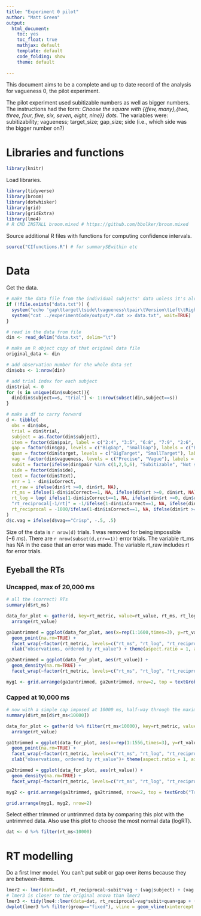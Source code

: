 ```yaml
---
title: "Experiment 0 pilot"
author: "Matt Green"
output:
  html_document:
    toc: yes
    toc_float: true
    mathjax: default
    template: default
    code_folding: show
    theme: default
  
---  
```


This document aims to be a complete and up to date record of the analysis for vagueness 0, the pilot experiment.

The pilot experiment used subitizable numbers as well as bigger numbers.
The instructions had the form: _Choose the square with {{few, many},{two, three, four, five, six, seven, eight, nine}} dots._
The variables were: subitizability; vagueness; target_size; gap_size; side (i.e., which side was the bigger number on?)

# Libraries and functions

```r
library(knitr)
```

Load libraries.

```r
library(tidyverse)
library(broom)
library(dotwhisker)
library(grid)
library(gridExtra)
library(lme4)
# R CMD INSTALL broom.mixed # https://github.com/bbolker/broom.mixed
```

Source additional R files with functions for computing confidence intervals.

```r
source("CIfunctions.R") # for summarySEwithin etc
```

# Data

Get the data. 

```r

# make the data file from the individual subjects' data unless it's already there in the directory
if (!file.exists("data.txt")) {
  system("echo 'gap\ttarget\tside\tvagueness\tpair\tVersion\tLeft\tRight\tText\tCondition\tcorrectAnswer\tsubject\tactualAnswer\tisCorrect\trt' > data.txt")
  system("cat ../experimentCode/output/*.dat >> data.txt", wait=TRUE)
}

# read in the data from file
din <- read_delim("data.txt", delim="\t")

# make an R object copy of that original data file
original_data <- din

# add observation number for the whole data set
din$obs <- 1:nrow(din)

# add trial index for each subject
din$trial <- 0
for (s in unique(din$subject)){
  din[din$subject==s, "trial"] <- 1:nrow(subset(din,subject==s))
}
```

```{r"make a tibble with factors explicit"}
# make a df to carry forward
d <- tibble(
  obs = din$obs, 
  trial = din$trial, 
  subject = as.factor(din$subject), 
  item = factor(din$pair, label = c("2:4", "3:5", "6:8", "7:9", "2:6", "7:3", "8:4", "5:9")),
  gap = factor(din$gap, levels = c("BigGap", "SmallGap"), labels = c("Big Gap", "Small Gap")), 
  quan = factor(din$target, levels = c("BigTarget", "SmallTarget"), labels = c("Big Target", "Small Target")), 
  vag = factor(din$vagueness, levels = c("Precise", "Vague"), labels = c("Crisp", "Vague")), 
  subit = factor(ifelse(din$pair %in% c(1,2,5,6), "Subitizable", "Not subitizable")),
  side = factor(din$side), 
  text = factor(din$Text),
  err = 1 - din$isCorrect, 
  rt_raw = ifelse(din$rt >=0, din$rt, NA),
  rt_ms = ifelse(1-din$isCorrect==1, NA, ifelse(din$rt >=0, din$rt, NA)), # restricting rt to positive values (rt>=0) converted a score of -6 ms to NA
  rt_log = log( ifelse(1-din$isCorrect==1, NA, ifelse(din$rt >=0, din$rt, NA)) ),
  "rt_reciprocal[-1/rt]" = -1/ifelse(1-din$isCorrect==1, NA, ifelse(din$rt >=0, din$rt, NA)), # We multiplied reciprocal scores [1/RT] by -1 [-1/RT] to maintain the direction of effects compatible for the three variants, effectively converting speed [number of responses per ms] into 'rate of slowing' - A linear mixed model analysis of masked repetition priming, Kliegl, Masson & Richter, VISUAL COGNITION,2010,18(5),655--681 (p.~662)
  rt_reciprocal = -1000/ifelse(1-din$isCorrect==1, NA, ifelse(din$rt >=0, din$rt, NA))
)
d$c.vag = ifelse(d$vag=="Crisp", -.5, .5)
```

Size of the data is `r nrow(d)` trials. 1 was removed for being impossible ($-6~ms$). There are `r nrow(subset(d,err==1))` error trials. The variable rt_ms has NA in the case that an error was made. The variable rt_raw includes rt for error trials.

## Eyeball the RTs

### Uncapped, max of 20,000 ms

```r
# all the (correct) RTs
summary(d$rt_ms)

data_for_plot <- gather(d, key=rt_metric, value=rt_value, rt_ms, rt_log, "rt_reciprocal[-1/rt]") %>%
  arrange(rt_value)

ga1untrimmed = ggplot(data_for_plot, aes(x=rep(1:1600,times=3), y=rt_value)) + 
  geom_point(na.rm=TRUE) + 
  facet_wrap(~factor(rt_metric, levels=c("rt_ms", "rt_log", "rt_reciprocal[-1/rt]")), scales="free_y") +
  xlab("observations, ordered by rt_value") + theme(aspect.ratio = 1, axis.text.x = element_text(angle = 45, hjust = 1))

ga2untrimmed = ggplot(data_for_plot, aes(rt_value)) +
  geom_density(na.rm=TRUE) +
  facet_wrap(~factor(rt_metric, levels=c("rt_ms", "rt_log", "rt_reciprocal[-1/rt]")), scales="free") + theme(aspect.ratio = 1, axis.text.x = element_text(angle = 45, hjust = 1))

myg1 <- grid.arrange(ga1untrimmed, ga2untrimmed, nrow=2, top = textGrob("Untrimmed",gp=gpar(fontsize=20,font=3)))
```

### Capped at 10,000 ms

```r
# now with a simple cap imposed at 10000 ms, half-way through the maximum allotted time of 20000 (2 minute timeout)
summary(d$rt_ms[d$rt_ms<10000])

data_for_plot <- gather(d %>% filter(rt_ms<10000), key=rt_metric, value=rt_value, rt_ms, rt_log, "rt_reciprocal[-1/rt]") %>%
  arrange(rt_value)

ga1trimmed = ggplot(data_for_plot, aes(x=rep(1:1556,times=3), y=rt_value)) + 
  geom_point(na.rm=TRUE) + 
  facet_wrap(~factor(rt_metric, levels=c("rt_ms", "rt_log", "rt_reciprocal[-1/rt]")), scales="free_y") +
  xlab("observations, ordered by rt_value")+ theme(aspect.ratio = 1, axis.text.x = element_text(angle = 45, hjust = 1))

ga2trimmed = ggplot(data_for_plot, aes(rt_value)) +
  geom_density(na.rm=TRUE) +
  facet_wrap(~factor(rt_metric, levels=c("rt_ms", "rt_log", "rt_reciprocal[-1/rt]")), scales="free") + theme(aspect.ratio = 1, axis.text.x = element_text(angle = 45, hjust = 1))

myg2 <- grid.arrange(ga1trimmed, ga2trimmed, nrow=2, top = textGrob("Trimmed at 10,1000 ms",gp=gpar(fontsize=20,font=3)))
``` 

```r
grid.arrange(myg1, myg2, nrow=2)
```


Select either trimmed or untrimmed data by comparing this plot with the untrimmed data. Also use this plot to choose the most normal data (logRT).

```r
dat <- d %>% filter(rt_ms<10000)
```

# RT modelling

Do a first lmer model. You can't put subit or gap over items because they are between-items.

```r
lmer2 <- lmer(data=dat, rt_reciprocal~subit*vag + (vag|subject) + (vag|item))
# lmer3 is closer to the original anova than lmer2
lmer3 <- tidy(lme4::lmer(data=dat, rt_reciprocal~vag*subit+quan+gap + (vag+subit|subject) + (vag|item)))
dwplot(lmer3 %>% filter(group=="fixed"), vline = geom_vline(xintercept = 0, colour = "grey50", linetype = 2)) + xlab("Coefficient")
```


<!-- ```{r} -->
<!-- lmer3b <- lme4::lmer(data=dat, logRT~subit*vag+quan+gap + (subit*vag|subject) + (vag|item))  -->
<!-- lmer3b_tidy <- tidy(lmer3b) -->
<!-- lmer3b_tidy$model="foo" -->
<!-- lmer3b_tidy %>% filter(group=="fixed") %>% dwplot() -->
<!-- ``` -->

<!-- ```{r, summaryLMER, results='asis'} -->
<!-- print(xtable(summary(lmer3)$coefficients, digits=3), type="html") -->
<!-- ``` -->

<!-- ## subitizable -->

<!-- ```{r, subitRT, results='asis'} -->
<!-- print(xtable(summary(lmer(data=dat, subset=subit=="Subitizable",logRT~vag+quan+gap +(vag|subject)+(vag|item)))$coefficients, digits=3), type='html') -->
<!-- ``` -->

<!-- ## not subitizable -->

<!-- ```{r, notsubitrT, results='asis'} -->
<!-- print(xtable(summary(lmer(data=dat, subset=subit=="Not subitizable", logRT~vag+quan+gap +(vag|subject)+(vag|item)))$coefficients, digits=3), type='html') -->
<!-- ``` -->

<!-- # Error rate analysis -->

<!-- ```{r errorrates, results='asis'} -->
<!-- print(xtable(summary( -->
<!-- 	glmer(data=d, err~vag*subit+quan+gap + (vag|subject) + (1|item),  -->
<!-- 				family=binomial,  -->
<!-- 				control = glmerControl(optimizer = "bobyqa") -->
<!-- 				) -->
<!-- 	)$coefficients, -->
<!-- 	digits=3),  -->
<!-- 	type='html') -->
<!-- ``` -->

<!-- # Plots of significant effects -->

<!-- ```{r plot_sig, fig.width=7.5, fig.height=3} -->
<!-- a <- summarySEwithin(data=dat, measurevar="logRT", withinvars=c("vag","subit","item"), idvar="subject") -->
<!-- as <- subset(a,subit=="Subitizable") -->
<!-- as$item <- as.character(as$item) -->
<!-- as$item[as$item=="7:3"] <- "3:7" -->
<!-- as$item <- factor(as$item) -->
<!-- pd <- position_dodge(.05) -->
<!-- plot1 = ggplot(data=as, aes(y=logRT, x=item, ymin=logRT-ci, ymax=ci+logRT, fill=vag, group=vag)) +  -->
<!--   geom_line(position=pd) + -->
<!--   geom_errorbar(width=.2, position=pd)+ -->
<!--   geom_point(pch=21, size=4, position=pd) + -->
<!--   scale_fill_grey(name=element_blank(),start=0,end=1)+ -->
<!--   theme_bw()+ -->
<!--   theme(panel.grid.major = element_blank(), panel.grid.minor = element_blank(), legend.key=element_blank()) + -->
<!--   ggtitle("Response time") -->

<!-- a <- summarySEwithin(data=d, measurevar="err", withinvars=c("vag","subit","item"), idvar="subject") -->
<!-- as <- subset(a,subit=="Subitizable") -->
<!-- as$item <- as.character(as$item) -->
<!-- as$item[as$item=="7:3"] <- "3:7" -->
<!-- as$item <- factor(as$item) -->
<!-- pd <- position_dodge(.05) -->
<!-- plot2 = ggplot(data=as, aes(y=err, x=item, ymin=err-ci, ymax=ci+err, group=vag, fill=vag))+ -->
<!--   geom_line(position=pd) + -->
<!--   geom_errorbar(width=.2, position=pd)+ -->
<!--   geom_point(pch=21, size=4, position=pd) + -->
<!--   scale_fill_grey(name=element_blank(),start=0,end=1)+ -->
<!--   theme_bw()+ -->
<!--   theme(panel.grid.major = element_blank(), panel.grid.minor = element_blank(), legend.key=element_blank()) + -->
<!--   ggtitle("Error rate") -->

<!-- grid.arrange(plot1, plot2, nrow=1, top="Subitizable only") -->
<!-- ``` -->

<!-- ```{r barcharts, fig.width=9, fig.height=3} -->
<!-- bwtheme <- standard.theme("pdf", color=FALSE) -->
<!-- b1=barchart(data=ddply(dat,.(vag,subit),summarise, logRT=mean(logRT)),  -->
<!-- 						logRT~subit,  -->
<!-- 						group=vag, auto.key=list(space='right', cex=.7), par.settings=bwtheme) -->
<!-- b2=barchart(data=ddply(d,.(vag,subit),summarise, Error_Rate=mean(err)),  -->
<!-- 						Error_Rate~subit,  -->
<!-- 						group=vag, auto.key=list(space='right', cex=.7), par.settings=bwtheme) -->
<!-- grid.arrange(b1,b2,ncol=2) -->
<!-- ``` -->

<!-- Subitizability x Vagueness x Quantity -->

<!-- ```{r plotMeansa, fig.width=7, fig.height=3} -->
<!-- a <- summarySEwithin(data=dat, measurevar="logRT", withinvars=c("vag","quan","subit"), idvar="subject") -->
<!-- pd <- position_dodge(.1) -->
<!-- 	ggplot( -->
<!-- 		a,  -->
<!-- 		aes(y=logRT, x=vag, group=quan, shape=quan, col=quan, ymin=logRT-ci, ymax=ci+logRT) -->
<!-- 	) +  -->
<!-- 	geom_point(size=4, position=pd) +  -->
<!-- 	geom_line(position=pd) +  -->
<!-- 	facet_grid(~subit) +  -->
<!-- 	geom_errorbar(width=.1, position=pd) +  -->
<!-- 	theme_bw() +  -->
<!-- 	theme(panel.grid.major=element_blank())  -->
<!-- ``` -->

<!-- ```{r qqplotLMER, fig.width=3, fig.height=3.5} -->
<!-- qqPlot(residuals(lmer2),cex=.5) -->
<!-- ``` -->
